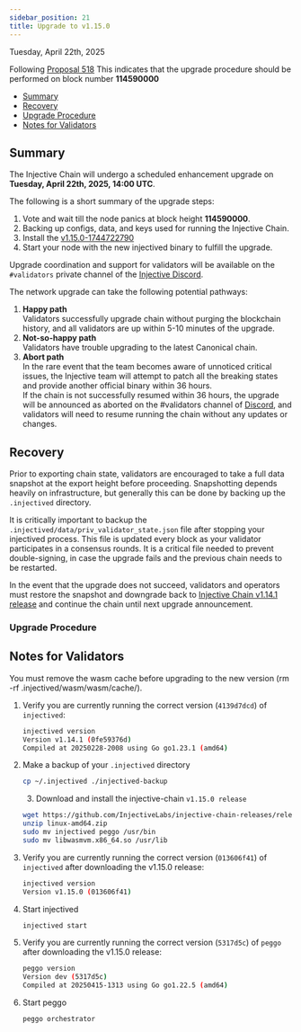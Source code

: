 ```yaml
---
sidebar_position: 21
title: Upgrade to v1.15.0
---
```


Tuesday, April 22th, 2025

Following [Proposal 518](https://injhub.com/proposals/518) This indicates that the upgrade procedure should be performed on block number **114590000**

* [Summary](#summary)
* [Recovery](#recovery)
* [Upgrade Procedure](#upgrade-procedure)
* [Notes for Validators](#notes-for-validators)

## Summary

The Injective Chain will undergo a scheduled enhancement upgrade on **Tuesday, April 22th, 2025, 14:00 UTC**.

The following is a short summary of the upgrade steps:

1. Vote and wait till the node panics at block height **114590000**.
2. Backing up configs, data, and keys used for running the Injective Chain.
3. Install the [v1.15.0-1744722790](https://github.com/InjectiveLabs/injective-chain-releases/releases/tag/v1.15.0-1744722790)
4. Start your node with the new injectived binary to fulfill the upgrade.

Upgrade coordination and support for validators will be available on the `#validators` private channel of the [Injective Discord](https://discord.gg/injective).

The network upgrade can take the following potential pathways:

1. **Happy path**\
   Validators successfully upgrade chain without purging the blockchain history, and all validators are up within 5-10 minutes of the upgrade.
2. **Not-so-happy path**\
   Validators have trouble upgrading to the latest Canonical chain.
3. **Abort path**\
   In the rare event that the team becomes aware of unnoticed critical issues, the Injective team will attempt to patch all the breaking states and provide another official binary within 36 hours.\
   If the chain is not successfully resumed within 36 hours, the upgrade will be announced as aborted on the #validators channel of [Discord](https://discord.gg/injective), and validators will need to resume running the chain without any updates or changes.

## Recovery

Prior to exporting chain state, validators are encouraged to take a full data snapshot at the export height before proceeding. Snapshotting depends heavily on infrastructure, but generally this can be done by backing up the `.injectived` directory.

It is critically important to backup the `.injectived/data/priv_validator_state.json` file after stopping your injectived process. This file is updated every block as your validator participates in a consensus rounds. It is a critical file needed to prevent double-signing, in case the upgrade fails and the previous chain needs to be restarted.

In the event that the upgrade does not succeed, validators and operators must restore the snapshot and downgrade back to [Injective Chain v1.14.1 release](https://github.com/InjectiveLabs/injective-chain-releases/releases/tag/v1.14.1-1740773301) and continue the chain until next upgrade announcement.

### Upgrade Procedure

## Notes for Validators

You must remove the wasm cache before upgrading to the new version (rm -rf .injectived/wasm/wasm/cache/).

1.  Verify you are currently running the correct version (`4139d7dcd`) of `injectived`:

    ```bash
    injectived version
    Version v1.14.1 (0fe59376d)
    Compiled at 20250228-2008 using Go go1.23.1 (amd64)
    ```
2.  Make a backup of your `.injectived` directory

    ```bash
    cp ~/.injectived ./injectived-backup
    ```

    3. Download and install the injective-chain `v1.15.0 release`

    ```bash
    wget https://github.com/InjectiveLabs/injective-chain-releases/releases/download/v1.15.0-1744722790/linux-amd64.zip 
    unzip linux-amd64.zip
    sudo mv injectived peggo /usr/bin
    sudo mv libwasmvm.x86_64.so /usr/lib
    ```
3.  Verify you are currently running the correct version (`013606f41`) of `injectived` after downloading the v1.15.0 release:

    ```bash
    injectived version
    Version v1.15.0 (013606f41)
    ```
4.  Start injectived

    ```bash
    injectived start
    ```
5.  Verify you are currently running the correct version (`5317d5c`) of `peggo` after downloading the v1.15.0 release:

    ```bash
    peggo version
    Version dev (5317d5c)
    Compiled at 20250415-1313 using Go go1.22.5 (amd64)
    ```
6.  Start peggo

    ```bash
    peggo orchestrator
    ```
